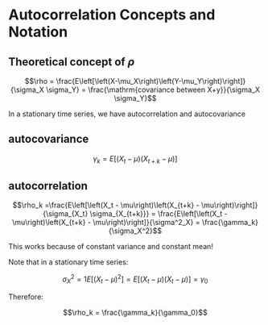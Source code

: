 # Autocorrelation Concepts and Notation

## Theoretical concept of $\rho$

$$\rho = \frac{E\left[\left(X-\mu_X\right)\left(Y-\mu_Y\right)\right]}{\sigma_X \sigma_Y} = \frac{\mathrm{covariance between X+y}}{\sigma_X \sigma_Y}$$

In a stationary time series, we have autocorrelation and autocovariance

## autocovariance

$$\gamma_k = E\left[\left(X_t - \mu\right)\left(X_{t+k} - \mu\right)\right]$$

## autocorrelation 

$$\rho_k =\frac{E\left[\left(X_t - \mu\right)\left(X_{t+k} - \mu\right)\right]}{\sigma_{X_t} \sigma_{X_{t+k}}} = \frac{E\left[\left(X_t - \mu\right)\left(X_{t+k} - \mu\right)\right]}{\sigma^2_X} = \frac{\gamma_k}{\sigma_X^2}$$

This works because of constant variance and constant mean!

Note that in a stationary time series:

$$\sigma_X^2 = 1E[(X_t - \mu)^2] = E[(X_t -\mu )(X_t - \mu)] = \gamma_0$$

Therefore:

$$\rho_k = \frac{\gamma_k}{\gamma_0}$$
